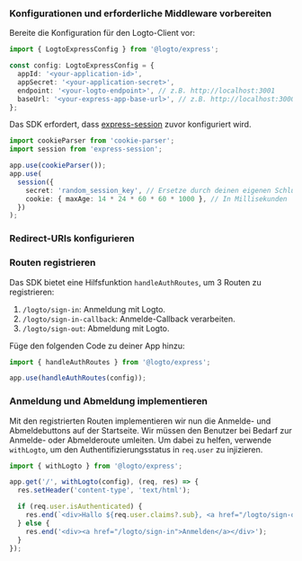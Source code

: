 
### Konfigurationen und erforderliche Middleware vorbereiten

Bereite die Konfiguration für den Logto-Client vor:

```ts title="app.ts"
import { LogtoExpressConfig } from '@logto/express';

const config: LogtoExpressConfig = {
  appId: '<your-application-id>',
  appSecret: '<your-application-secret>',
  endpoint: '<your-logto-endpoint>', // z.B. http://localhost:3001
  baseUrl: '<your-express-app-base-url>', // z.B. http://localhost:3000
};
```

Das SDK erfordert, dass [express-session](https://www.npmjs.com/package/express-session) zuvor konfiguriert wird.

```ts title="app.ts"
import cookieParser from 'cookie-parser';
import session from 'express-session';

app.use(cookieParser());
app.use(
  session({
    secret: 'random_session_key', // Ersetze durch deinen eigenen Schlüssel
    cookie: { maxAge: 14 * 24 * 60 * 60 * 1000 }, // In Millisekunden
  })
);
```

### Redirect-URIs konfigurieren

<SignInFlowSummary />

<AssumingUrl />

<WebConfigureRedirectUris />

### Routen registrieren

Das SDK bietet eine Hilfsfunktion `handleAuthRoutes`, um 3 Routen zu registrieren:

1. `/logto/sign-in`: Anmeldung mit Logto.
2. `/logto/sign-in-callback`: Anmelde-Callback verarbeiten.
3. `/logto/sign-out`: Abmeldung mit Logto.

Füge den folgenden Code zu deiner App hinzu:

```ts title="app.ts"
import { handleAuthRoutes } from '@logto/express';

app.use(handleAuthRoutes(config));
```

### Anmeldung und Abmeldung implementieren

Mit den registrierten Routen implementieren wir nun die Anmelde- und Abmeldebuttons auf der Startseite. Wir müssen den Benutzer bei Bedarf zur Anmelde- oder Abmelderoute umleiten. Um dabei zu helfen, verwende `withLogto`, um den Authentifizierungsstatus in `req.user` zu injizieren.

```ts title="app.ts"
import { withLogto } from '@logto/express';

app.get('/', withLogto(config), (req, res) => {
  res.setHeader('content-type', 'text/html');

  if (req.user.isAuthenticated) {
    res.end(`<div>Hallo ${req.user.claims?.sub}, <a href="/logto/sign-out">Abmelden</a></div>`);
  } else {
    res.end('<div><a href="/logto/sign-in">Anmelden</a></div>');
  }
});
```

<Checkpoint />
